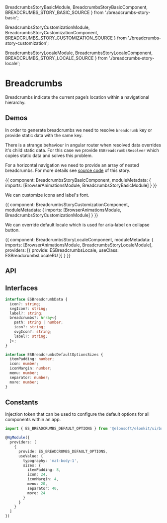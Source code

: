 



  BreadcrumbsStoryBasicModule,
  BreadcrumbsStoryBasicComponent,
  BREADCRUMBS_STORY_BASIC_SOURCE
} from './breadcrumbs-story-basic';

  BreadcrumbsStoryCustomizationModule,
  BreadcrumbsStoryCustomizationComponent,
  BREADCRUMBS_STORY_CUSTOMIZATION_SOURCE
} from './breadcrumbs-story-customization';

  BreadcrumbsStoryLocaleModule,
  BreadcrumbsStoryLocaleComponent,
  BREADCRUMBS_STORY_LOCALE_SOURCE
} from './breadcrumbs-story-locale';

<Meta title='UI/Breadcrumbs' decorators={[withKnobs]} />

# Breadcrumbs

Breadcrumbs indicate the current page’s location within a navigational hierarchy.

## Demos

In order to generate breadcrumbs we need to resolve `breadcrumb` key or provide static data with the same key.

There is a strange behaviour in angular router when resolved data overrides it's child static data.
For this case we provide `ESBreadcrumbsResolver` which copies static data and solves this problem.

For a horizontal navigation we need to provide an array of nested breadcrumbs.
For more details see [source code](https://github.com/Elonsoft/elonkit/blob/master/projects/elonkit/src/ui/breadcrumbs/__stories__/breadcrumbs-story-basic/breadcrumbs-story-basic.resolver.ts#L31)
of this story.

<Canvas source={BREADCRUMBS_STORY_BASIC_SOURCE}>
  <Story name='Basic' height='210px'>
    {{
      component: BreadcrumbsStoryBasicComponent,
      moduleMetadata: {
        imports: [BrowserAnimationsModule, BreadcrumbsStoryBasicModule]
      }
    }}
  </Story>
</Canvas>

We can customize icons and label's font.

<Canvas source={BREADCRUMBS_STORY_CUSTOMIZATION_SOURCE}>
  <Story name='Customization' height='210px'>
    {{
      component: BreadcrumbsStoryCustomizationComponent,
      moduleMetadata: {
        imports: [BrowserAnimationsModule, BreadcrumbsStoryCustomizationModule]
      }
    }}
  </Story>
</Canvas>

We can override default locale which is used for aria-label on collapse button.

<Canvas source={BREADCRUMBS_STORY_LOCALE_SOURCE}>
  <Story name='Locale' height='210px'>
    {{
      component: BreadcrumbsStoryLocaleComponent,
      moduleMetadata: {
        imports: [BrowserAnimationsModule, BreadcrumbsStoryLocaleModule],
        providers: [{ provide: ESBreadcrumbsLocale, useClass: ESBreadcrumbsLocaleRU }]
      }
    }}
  </Story>
</Canvas>

## API

<ArgsTable of={ESBreadcrumbsComponent} />

## Interfaces

```ts
interface ESBreadcrumbData {
  icon?: string;
  svgIcon?: string;
  label?: string;
  breadcrumbs?: Array<{
    path: string | number;
    icon?: string;
    svgIcon?: string;
    label?: string;
  }>;
}
```

```ts
interface ESBreadcrumbsDefaultOptionsSizes {
  itemPadding: number;
  icon: number;
  iconMargin: number;
  menu: number;
  separator: number;
  more: number;
}
```

## Constants

Injection token that can be used to configure the default options for all components within an app.

```ts
import { ES_BREADCRUMBS_DEFAULT_OPTIONS } from '@elonsoft/elonkit/ui/breadcrumbs';

@NgModule({
  providers: [
    {
      provide: ES_BREADCRUMBS_DEFAULT_OPTIONS,
      useValue: {
        typography: 'mat-body-1',
        sizes: {
          itemPadding: 8,
          icon: 24,
          iconMargin: 4,
          menu: 20,
          separator: 40,
          more: 24
        }
      }
    }
  ]
})
```

